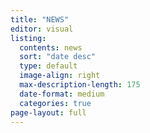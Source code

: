 ```yaml
---
title: "NEWS"
editor: visual
listing:
  contents: news
  sort: "date desc"
  type: default
  image-align: right
  max-description-length: 175
  date-format: medium
  categories: true
page-layout: full
---
```

